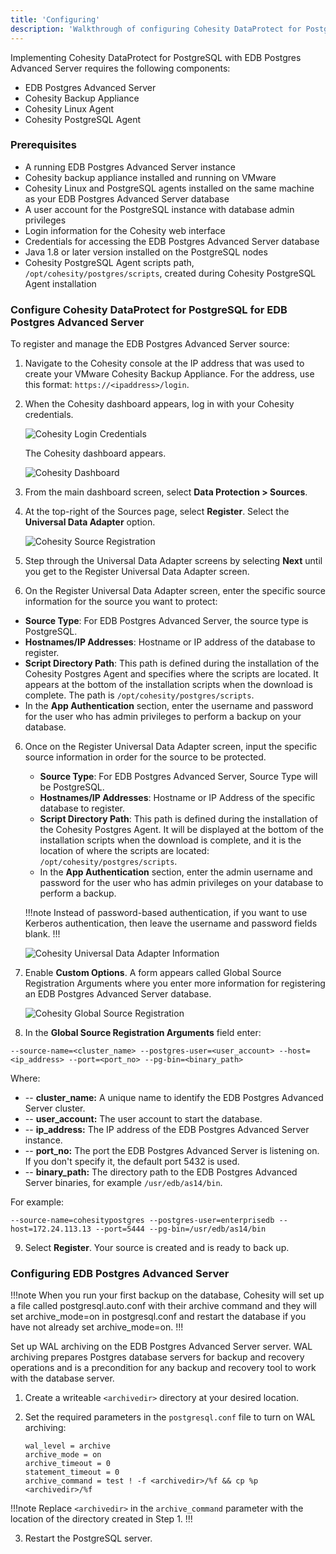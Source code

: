 ```yaml
---
title: 'Configuring'
description: 'Walkthrough of configuring Cohesity DataProtect for PostgreSQL'
---
```


Implementing Cohesity DataProtect for PostgreSQL with EDB Postgres Advanced Server requires the following components:

- EDB Postgres Advanced Server 
- Cohesity Backup Appliance
- Cohesity Linux Agent 
- Cohesity PostgreSQL Agent 

### Prerequisites

- A running EDB Postgres Advanced Server instance
- Cohesity backup appliance installed and running on VMware
- Cohesity Linux and PostgreSQL agents installed on the same machine as your EDB Postgres Advanced Server database
- A user account for the PostgreSQL instance with database admin privileges
- Login information for the Cohesity web interface
- Credentials for accessing the EDB Postgres Advanced Server database
- Java 1.8 or later version installed on the PostgreSQL nodes
- Cohesity PostgreSQL Agent scripts path, `/opt/cohesity/postgres/scripts`, created during Cohesity PostgreSQL Agent installation

### Configure Cohesity DataProtect for PostgreSQL for EDB Postgres Advanced Server

To register and manage the EDB Postgres Advanced Server source:

1. Navigate to the Cohesity console at the IP address that was used to create your VMware Cohesity Backup Appliance. For the address, use this format: `https://<ipaddress>/login`. 

2. When the Cohesity dashboard appears, log in with your Cohesity credentials.

   ![Cohesity Login Credentials](Images/CohesityLoginCredentials.png)

   The Cohesity dashboard appears.

   ![Cohesity Dashboard](Images/CohesityDashboard.png)

3. From the main dashboard screen, select **Data Protection > Sources**.

4. At the top-right of the Sources page, select **Register**. Select the **Universal Data Adapter** option.

   ![Cohesity Source Registration](Images/CohesityRegisterSource.png)

5. Step through the Universal Data Adapter screens by selecting **Next** until you get to the Register Universal Data Adapter screen.

6. On the Register Universal Data Adapter screen, enter the specific source information for the source you want to protect:

- **Source Type**: For EDB Postgres Advanced Server, the source type is PostgreSQL.
- **Hostnames/IP Addresses**: Hostname or IP address of the database to register.
- **Script Directory Path**: This path is defined during the installation of the Cohesity Postgres Agent and specifies where the scripts are located. It appears at the bottom of the installation scripts when the download is complete. The path is `/opt/cohesity/postgres/scripts`.
- In the **App Authentication** section, enter the username and password for the user who has admin privileges to perform a backup on your database.

6. Once on the Register Universal Data Adapter screen, input the specific source information in order for the source to be protected.

   - **Source Type**: For EDB Postgres Advanced Server, Source Type will be PostgreSQL.
   - **Hostnames/IP Addresses**: Hostname or IP Address of the specific database to register.
   - **Script Directory Path**: This path is defined during the installation of the Cohesity Postgres Agent.  It will be displayed at the bottom of the installation scripts when the download is complete, and it is the location of where the scripts are located: `/opt/cohesity/postgres/scripts`.
   - In the **App Authentication** section, enter the admin username and password for the user who has admin privileges on your database to perform a backup.


   !!!note
   Instead of password-based authentication, if you want to use Kerberos authentication, then leave the username and password fields blank.
   !!!

   ![Cohesity Universal Data Adapter Information](Images/CohesityUniversalDataAdapterInformation.png)

7. Enable **Custom Options**. A form appears called Global Source Registration Arguments where you enter more information for registering an EDB Postgres Advanced Server database.

   ![Cohesity Global Source Registration](Images/CohesityGlobalSourceRegistration.png)

8. In the **Global Source Registration Arguments** field enter:

```
--source-name=<cluster_name> --postgres-user=<user_account> --host=<ip_address> --port=<port_no> --pg-bin=<binary_path>
```

Where:

- -- **cluster_name:** A unique name to identify the EDB Postgres Advanced Server cluster.
- -- **user_account:** The user account to start the database.
- -- **ip_address:** The IP address of the EDB Postgres Advanced Server instance.
- -- **port_no:** The port the EDB Postgres Advanced Server is listening on.  If you don't specify it, the default port 5432 is used.
- -- **binary_path:** The directory path to the EDB Postgres Advanced Server binaries, for example `/usr/edb/as14/bin`.

For example: 

```
--source-name=cohesitypostgres --postgres-user=enterprisedb --host=172.24.113.13 --port=5444 --pg-bin=/usr/edb/as14/bin
```

9. Select **Register**. Your source is created and is ready to back up.

### Configuring EDB Postgres Advanced Server

!!!note
When you run your first backup on the database, Cohesity will set up a file called postgresql.auto.conf with their archive command and they will set archive_mode=on in postgresql.conf and restart the database if you have not already set archive_mode=on. 
!!!

Set up WAL archiving on the EDB Postgres Advanced Server server. WAL archiving prepares Postgres database servers for backup and recovery operations and is a precondition for any backup and recovery tool to work with the database server.

1.	Create a writeable `<archivedir>` directory at your desired location.

2.	Set the required parameters in the `postgresql.conf` file to turn on WAL archiving:
    ```
    wal_level = archive
    archive_mode = on
    archive_timeout = 0
    statement_timeout = 0
    archive_command = test ! -f <archivedir>/%f && cp %p <archivedir>/%f
    ```

   !!!note
   Replace `<archivedir>` in the `archive_command` parameter with the location of the directory created in Step 1.
   !!!

3.	Restart the PostgreSQL server.
